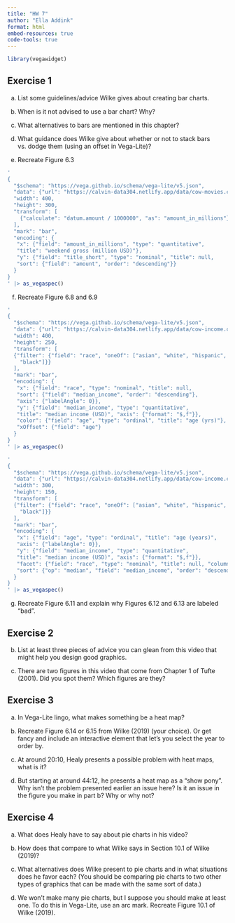 ```yaml
---
title: "HW 7"
author: "Ella Addink"
format: html
embed-resources: true
code-tools: true 
---
```


```r
library(vegawidget)
```

## Exercise 1

a.  List some guidelines/advice Wilke gives about creating bar charts.

b.  When is it not advised to use a bar chart? Why?

c.  What alternatives to bars are mentioned in this chapter?

d.  What guidance does Wilke give about whether or not to stack bars vs. dodge them (using an offset in Vega-Lite)?

e.  Recreate Figure 6.3

```r
'
{
  "$schema": "https://vega.github.io/schema/vega-lite/v5.json",
  "data": {"url": "https://calvin-data304.netlify.app/data/cow-movies.csv"},
  "width": 400, 
  "height": 300,
  "transform": [
    {"calculate": "datum.amount / 1000000", "as": "amount_in_millions"}
  ],
  "mark": "bar",
  "encoding": {
   "x": {"field": "amount_in_millions", "type": "quantitative", 
   "title": "weekend gross (million USD)"},
   "y": {"field": "title_short", "type": "nominal", "title": null,
   "sort": {"field": "amount", "order": "descending"}}
  }
}
' |> as_vegaspec()
```

f. Recreate Figure 6.8 and 6.9

```r
'
{
  "$schema": "https://vega.github.io/schema/vega-lite/v5.json",
  "data": {"url": "https://calvin-data304.netlify.app/data/cow-income.csv"},
  "width": 400, 
  "height": 250,
  "transform": [
  {"filter": {"field": "race", "oneOf": ["asian", "white", "hispanic", 
    "black"]}}
  ],
  "mark": "bar",
  "encoding": {
   "x": {"field": "race", "type": "nominal", "title": null,
   "sort": {"field": "median_income", "order": "descending"},
   "axis": {"labelAngle": 0}},
   "y": {"field": "median_income", "type": "quantitative", 
   "title": "median income (USD)", "axis": {"format": "$,f"}},
   "color": {"field": "age", "type": "ordinal", "title": "age (yrs)"},
   "xOffset": {"field": "age"}
  }
}
' |> as_vegaspec()
```

```r
'
{
  "$schema": "https://vega.github.io/schema/vega-lite/v5.json",
  "data": {"url": "https://calvin-data304.netlify.app/data/cow-income.csv"},
  "width": 300, 
  "height": 150,
  "transform": [
  {"filter": {"field": "race", "oneOf": ["asian", "white", "hispanic", 
    "black"]}}
  ],
  "mark": "bar",
  "encoding": {
   "x": {"field": "age", "type": "ordinal", "title": "age (years)",
   "axis": {"labelAngle": 0}},
   "y": {"field": "median_income", "type": "quantitative", 
   "title": "median income (USD)", "axis": {"format": "$,f"}},
   "facet": {"field": "race", "type": "nominal", "title": null, "columns": 2, 
   "sort": {"op": "median", "field": "median_income", "order": "descending"}}
  }
}
' |> as_vegaspec()
```

g. Recreate Figure 6.11 and explain why Figures 6.12 and 6.13 are labeled “bad”.

## Exercise 2

b. List at least three pieces of advice you can glean from this video that might help you design good graphics.

c. There are two figures in this video that come from Chapter 1 of Tufte (2001). Did you spot them? Which figures are they?

## Exercise 3

a. In Vega-Lite lingo, what makes something be a heat map?

b. Recreate Figure 6.14 or 6.15 from Wilke (2019) (your choice). Or get fancy and include an interactive element that let’s you select the year to order by. 

c. At around 20:10, Healy presents a possible problem with heat maps, what is it?

d. But starting at around 44:12, he presents a heat map as a “show pony”. Why isn’t the problem presented earlier an issue here? Is it an issue in the figure you make in part b? Why or why not?

## Exercise 4

a. What does Healy have to say about pie charts in his video?

b. How does that compare to what Wilke says in Section 10.1 of Wilke (2019)?

c. What alternatives does Wilke present to pie charts and in what situations does he favor each? (You should be comparing pie charts to two other types of graphics that can be made with the same sort of data.)

d. We won’t make many pie charts, but I suppose you should make at least one. To do this in Vega-Lite, use an arc mark. Recreate Figure 10.1 of Wilke (2019).

